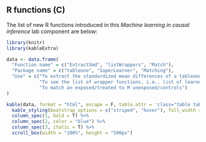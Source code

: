 ## R functions (C) {.unnumbered}

The list of new R functions introduced in this *Machine learning in causal inference* lab component are below:

```r
library(knitr)
library(kableExtra)

data <- data.frame(
  "Function name" = c("ExtractSmd", "listWrappers", "Match"),
  "Package name" = c("tableone", "SuperLearner", "Matching"),
  "Use" = c("To extract the standardized mean differences of a tableone object", 
            "To see the list of wrapper functions, i.e., list of learners, in SuperLearner",
            "To match an exposed/treated to M unexposed/controls")
)

kable(data, format = "html", escape = F, table.attr = 'class="table table-hover"') %>%
  kable_styling(bootstrap_options = c("striped", "hover"), full_width = F) %>%
  column_spec(1, bold = T) %>%
  column_spec(2, color = "blue") %>%
  column_spec(3, italic = T) %>%
  scroll_box(width = "100%", height = "500px")

```
